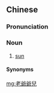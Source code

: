 {{also|老爷爷儿}}
==Chinese==
{{zh-forms|s=老爷爷儿|type=31}}

===Pronunciation===
{{zh-pron
|m=lǎoyéyér
|cat=n
}}

===Noun===
{{zh-noun}}

# {{lb|zh|dialectal|_|Mandarin}} [[sun]]

====Synonyms====
{{zh-dial|太陽}}

[[mg:老爺爺兒]]